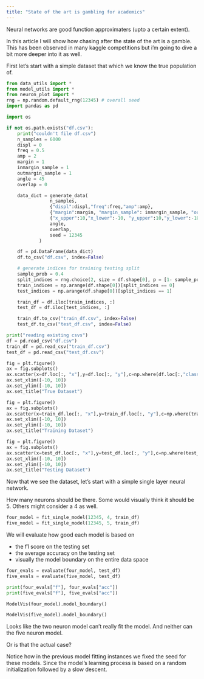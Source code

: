 ```yaml
---
title: "State of the art is gambling for academics"
---
```


Neural networks are good function approximaters (upto a certain extent).

In this article I will show how chasing after the state of the art is a gamble. This has been observed in many kaggle competitions but i'm going to dive a bit more deeper into it as well. 

First let's start with a simple dataset that which we know the true population of. 

```python
from data_utils import *
from model_utils import *
from neuron_plot import *
rng = np.random.default_rng(12345) # overall seed 
import pandas as pd
```

```python
import os

if not os.path.exists("df.csv"):
    print("couldn't file df.csv")
    n_samples = 6000
    displ = 0
    freq = 0.5
    amp = 2
    margin = 1
    inmargin_sample = 1
    outmargin_sample = 1
    angle = 45
    overlap = 0

    data_dict = generate_data(
                n_samples, 
                {"displ":displ,"freq":freq,"amp":amp},
                {"margin":margin, "margin_sample": inmargin_sample, "outmargin_sample": outmargin_sample},
                {"x_upper":10,"x_lower":-10, "y_upper":10,"y_lower":-10},
                angle,
                overlap,
                seed = 12345
            )

    df = pd.DataFrame(data_dict)
    df.to_csv("df.csv", index=False)

    # generate indices for training testing split
    sample_prob = 0.4
    split_indices = rng.choice(2, size = df.shape[0], p = [1- sample_prob, sample_prob])
    train_indices = np.arange(df.shape[0])[split_indices == 0]
    test_indices = np.arange(df.shape[0])[split_indices == 1]

    train_df = df.iloc[train_indices, :]
    test_df = df.iloc[test_indices, :]

    train_df.to_csv("train_df.csv", index=False)
    test_df.to_csv("test_df.csv", index=False)

print("reading existing csvs")
df = pd.read_csv("df.csv")
train_df = pd.read_csv("train_df.csv")
test_df = pd.read_csv("test_df.csv")
```

```python
fig = plt.figure()
ax = fig.subplots()
ax.scatter(x=df.loc[:, "x"],y=df.loc[:, "y"],c=np.where(df.loc[:,"class"] == "A", 1,0))
ax.set_xlim([-10, 10])
ax.set_ylim([-10, 10])
ax.set_title("True Dataset")

fig = plt.figure()
ax = fig.subplots()
ax.scatter(x=train_df.loc[:, "x"],y=train_df.loc[:, "y"],c=np.where(train_df.loc[:,"class"] == "A", 1,0))
ax.set_xlim([-10, 10])
ax.set_ylim([-10, 10])
ax.set_title("Training Dataset")

fig = plt.figure()
ax = fig.subplots()
ax.scatter(x=test_df.loc[:, "x"],y=test_df.loc[:, "y"],c=np.where(test_df.loc[:,"class"] == "A", 1,0))
ax.set_xlim([-10, 10])
ax.set_ylim([-10, 10])
ax.set_title("Testing Dataset")
```

Now that we see the dataset, let's start with a simple single layer neural network. 

How many neurons should be there. Some would visually think it should be 5. Others might consider a 4 as well. 

```python
four_model = fit_single_model(12345, 4, train_df)
five_model = fit_single_model(12345, 5, train_df)
```

We will evaluate how good each model is based on 

- the f1 score on the testing set
- the average accuracy on the testing set
- visually the model boundary on the entire data space 

```python
four_evals = evaluate(four_model, test_df)
five_evals = evaluate(five_model, test_df)

print(four_evals["f"], four_evals["acc"])
print(five_evals["f"], five_evals["acc"])
```

```python
ModelVis(four_model).model_boundary()
```

```python
ModelVis(five_model).model_boundary()
```

Looks like the two neuron model can't really fit the model. And neither can the five neuron model. 

Or is that the actual case?

Notice how in the previous model fitting instances we fixed the seed for these models. Since the model's learning process is based on a random initialization followed by a slow descent. 

